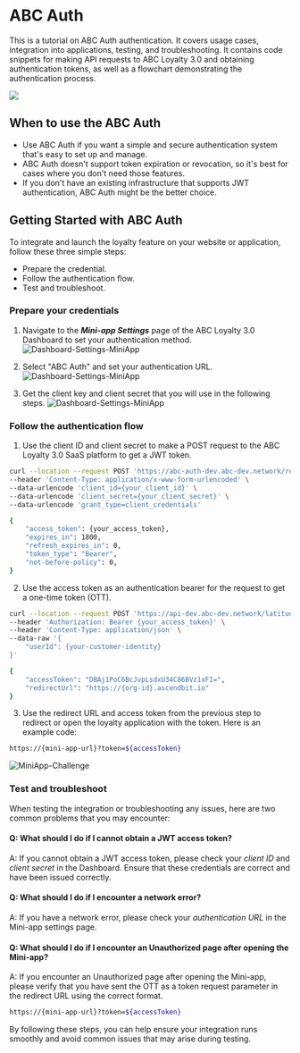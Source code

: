 
# ABC Auth
This is a tutorial on ABC Auth authentication. It covers usage cases, integration into applications, testing, and troubleshooting. It contains code snippets for making API requests to ABC Loyalty 3.0 and obtaining authentication tokens, as well as a flowchart demonstrating the authentication process.

[![](https://mermaid.ink/img/pako:eNp9Uk1rAjEQ_StDDj3pQj8POQjWQmmpWJQeCnsJm1GHupNtdmKx4n_vrF3Kam0PgZD33rx5k9maIng01tT4npALvCO3iK7MGaByUaigyrHAa0gRRitClpPQDOMa4zE0vB3B8Pnh1POYmPquqhqsOR2D_mDQqWnhPINJhQyyxANZh6SS1svCRQb3KDBh7AuVCBLekBt-yzguf5nBFCVFPiH5w-Iqg8dUC9TIHlKNkTyEOWwadqFAKDFqEXBJe2bN7QT_6eA6g6EyQ6RP9HAG8budbl54mT79HlN3kBZushaBRhCakf3I1-TasurQLQofJMu91WF60zMaonTkdTm2-18yyioxN1avK1osJTc575SoMcNsw4WxEhP2TKq8Bm43ydi5W9X6ip4kxPH3uu23bvcFgdzXJQ?type=png)](https://mermaid.live/edit#pako:eNp9Uk1rAjEQ_StDDj3pQj8POQjWQmmpWJQeCnsJm1GHupNtdmKx4n_vrF3Kam0PgZD33rx5k9maIng01tT4npALvCO3iK7MGaByUaigyrHAa0gRRitClpPQDOMa4zE0vB3B8Pnh1POYmPquqhqsOR2D_mDQqWnhPINJhQyyxANZh6SS1svCRQb3KDBh7AuVCBLekBt-yzguf5nBFCVFPiH5w-Iqg8dUC9TIHlKNkTyEOWwadqFAKDFqEXBJe2bN7QT_6eA6g6EyQ6RP9HAG8budbl54mT79HlN3kBZushaBRhCakf3I1-TasurQLQofJMu91WF60zMaonTkdTm2-18yyioxN1avK1osJTc575SoMcNsw4WxEhP2TKq8Bm43ydi5W9X6ip4kxPH3uu23bvcFgdzXJQ)


## When to use the ABC Auth
* Use ABC Auth if you want a simple and secure authentication system that's easy to set up and manage.
* ABC Auth doesn't support token expiration or revocation, so it's best for cases where you don't need those features.
* If you don't have an existing infrastructure that supports JWT authentication, ABC Auth might be the better choice.


## Getting Started with ABC Auth
To integrate and launch the loyalty feature on your website or application, follow these three simple steps:
* Prepare the credential.
* Follow the authentication flow.
* Test and troubleshoot.


### Prepare your credentials
1. Navigate to the ***Mini-app Settings*** page of the ABC Loyalty 3.0 Dashboard to set your authentication method. 
![Dashboard-Settings-MiniApp](/dashboard-miniapp.png)

2. Select "ABC Auth" and set your authentication URL.
![Dashboard-Settings-MiniApp](/dashboard-miniapp-auth-abc.png)

3. Get the client key and client secret that you will use in the following steps.
![Dashboard-Settings-MiniApp](/dashboard-miniapp-auth-abc-credentials.png)

### Follow the authentication flow
1. Use the client ID and client secret to make a POST request to the ABC Loyalty 3.0 SaaS platform to get a JWT token. 

```sh filename="Request: Get token" {3,4} copy
curl --location --request POST 'https://abc-auth-dev.abc-dev.network/realms/partner/protocol/openid-connect/token' \
--header 'Content-Type: application/x-www-form-urlencoded' \
--data-urlencode 'client_id={your_client_id}' \
--data-urlencode 'client_secret={your_client_secret}' \
--data-urlencode 'grant_type=client_credentials'
```

```sh filename="Response: Get token" {2} copy
{
    "access_token": {your_access_token},
    "expires_in": 1800,
    "refresh_expires_in": 0,
    "token_type": "Bearer",
    "not-before-policy": 0,
}
```

2. Use the access token as an authentication bearer for the request to get a one-time token (OTT). 

```sh filename="Request: Get the Mini-app URL" {2,5} copy
curl --location --request POST 'https://api-dev.abc-dev.network/latitude-configs/v1/api/auth/ott' \
--header 'Authorization: Bearer {your_access_token}' \
--header 'Content-Type: application/json' \
--data-raw '{
    "userId": {your-customer-identity}
}'
```

```sh filename="Response: Get the Mini-app URL" copy
{
    "accessToken": "DBAj1PoC6BcJvpLsdxU34C86BVz1xFI=",
    "redirectUrl": "https://{org-id}.ascendbit.io"
}

```

3. Use the redirect URL and access token from the previous step to redirect or open the loyalty application with the token. Here is an example code:

```sh /accessToken/ filename="Redirect the user" copy
https://{mini-app-url}?token=${accessToken}
```

![MiniApp-Challenge](/miniapp-challenge.png)


### Test and troubleshoot 
When testing the integration or troubleshooting any issues, here are two common problems that you may encounter:


#### Q: What should I do if I cannot obtain a JWT access token?
A: If you cannot obtain a JWT access token, please check your *client ID* and *client secret* in the Dashboard. Ensure that these credentials are correct and have been issued correctly.

#### Q: What should I do if I encounter a network error?
A: If you have a network error, please check your *authentication URL* in the Mini-app settings page.

#### Q: What should I do if I encounter an Unauthorized page after opening the Mini-app?
A: If you encounter an Unauthorized page after opening the Mini-app, please verify that you have sent the OTT as a token request parameter in the redirect URL using the correct format.

```sh /accessToken/ filename="Mini-app URL" {3} copy
https://{mini-app-url}?token=${accessToken}
```

By following these steps, you can help ensure your integration runs smoothly and avoid common issues that may arise during testing. 
